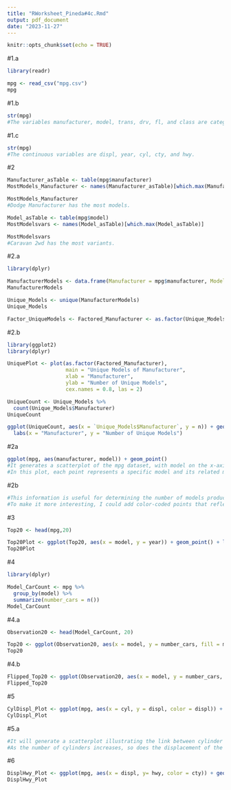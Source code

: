```yaml
---
title: "RWorksheet_Pineda#4c.Rmd"
output: pdf_document
date: "2023-11-27"
---
```


```r
knitr::opts_chunk$set(echo = TRUE)
```

#1.a
```r
library(readr)

mpg <- read_csv("mpg.csv")
mpg
```

#1.b
```r
str(mpg)
#The variables manufacturer, model, trans, drv, fl, and class are categorical.
```

#1.c
```r
str(mpg)
#The continuous variables are displ, year, cyl, cty, and hwy.
```

#2
```r
Manufacturer_asTable <- table(mpg$manufacturer)
MostModels_Manufacturer <- names(Manufacturer_asTable)[which.max(Manufacturer_asTable)]

MostModels_Manufacturer
#Dodge Manufacturer has the most models.

Model_asTable <- table(mpg$model)
MostModelsvars <- names(Model_asTable)[which.max(Model_asTable)]

MostModelsvars
#Caravan 2wd has the most variants.
```

#2.a
```r
library(dplyr)

ManufacturerModels <- data.frame(Manufacturer = mpg$manufacturer, Model = mpg$model)
ManufacturerModels

Unique_Models <- unique(ManufacturerModels)
Unique_Models

Factor_UniqueModels <- Factored_Manufacturer <- as.factor(Unique_Models$Manufacturer)
```

#2.b
```r
library(ggplot2)
library(dplyr)

UniquePlot <- plot(as.factor(Factored_Manufacturer),
                   main = "Unique Models of Manufacturer",
                   xlab = "Manufacturer",
                   ylab = "Number of Unique Models",
                   cex.names = 0.8, las = 2)

UniqueCount <- Unique_Models %>%
  count(Unique_Models$Manufacturer)
UniqueCount

ggplot(UniqueCount, aes(x = `Unique_Models$Manufacturer`, y = n)) + geom_bar(stat = "identity", fill = "plum") + 
  labs(x = "Manufacturer", y = "Number of Unique Models")
```

#2a
```r
ggplot(mpg, aes(manufacturer, model)) + geom_point() 
#It generates a scatterplot of the mpg dataset, with model on the x-axis and manufacturer on the y-axis.
#In this plot, each point represents a specific model and its related manufacturer.
```

#2b
```r
#This information is useful for determining the number of models produced by each manufacturer.
#To make it more interesting, I could add color-coded points that reflect the class variable and labels that indicate the cty variable for each point.
```

#3
```r
Top20 <- head(mpg,20)

Top20Plot <- ggplot(Top20, aes(x = model, y = year)) + geom_point() + labs(x = "Models", y = "Year")
Top20Plot
```

#4
```r
library(dplyr)

Model_CarCount <- mpg %>%
  group_by(model) %>%
  summarize(number_cars = n())
Model_CarCount
```

#4.a
```r
Observation20 <- head(Model_CarCount, 20)

Top20 <- ggplot(Observation20, aes(x = model, y = number_cars, fill = model)) + geom_bar(stat = "identity") + labs(title = "Number of Cars per Model", x = "Model", y = "Number of Cars")
Top20
```

#4.b
```r
Flipped_Top20 <- ggplot(Observation20, aes(x = model, y = number_cars, fill = model)) + geom_bar(stat = "identity") + labs(title = "Number of Cars per Model", x = "Model", y = "Number of Cars") + coord_flip()
Flipped_Top20
```

#5
```r
CylDispl_Plot <- ggplot(mpg, aes(x = cyl, y = displ, color = displ)) + geom_point() + labs(title = "Relationship between Number of Cylinders and Engine Displacement", x = "Number of Cylinders", y = "Engine Displacement")
CylDispl_Plot
```

#5.a
```r
#It will generate a scatterplot illustrating the link between cylinder count and engine displacement. Each point's color denotes the matching engine displacement.
#As the number of cylinders increases, so does the displacement of the engine. This shows that larger engines with more cylinders tend to have higher displacement.
```

#6
```r
DisplHwy_Plot <- ggplot(mpg, aes(x = displ, y= hwy, color = cty)) + geom_point() + labs(title = "Relationship between Engine Displacement and Highway MPG", x = "Engine Displacement", y = "Highway MPG")
DisplHwy_Plot
```

